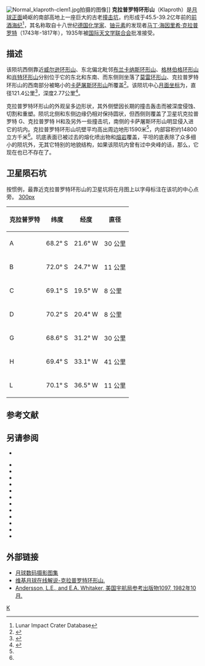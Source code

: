 {{lunar crater data
| image=Klapoth crater 4154 h2.jpg

| caption=月球轨道器4号拍摄的图像
| latitude = 69.85
| N_or_S = S
| longitude = 26.26
| E_or_W = W
| diameter =121.4公里
| depth = 2.77公里
| colong = 30
| eponym =[[马丁·克拉普罗特|马丁·克拉普罗特]]
}}
[[File:Normal_klaproth-clem1.jpg|thumb]]拍摄的图像]]
'''克拉普罗特环形山'''（Klaproth）是[[月球正面|月球正面]]崎岖的南部高地上一座巨大的古老[[撞击坑|撞击坑]]，约形成于45.5-39.2亿年前的[[前酒海纪|前酒海纪]]<ref name=LICD>Lunar Impact Crater Database</ref>，其名称取自十八世纪[[德国|德国]][[化学家|化学家]]、[[铀|铀]][[元素|元素]]的发现者[[马丁·克拉普罗特|马丁·海因里希·克拉普罗特]]（1743年-1817年），1935年被[[国际天文学联合会|国际天文学联合会]]批准接受。

==描述==  
该陨坑西侧靠近[[威尔逊环形山|威尔逊环形山]]、东北偏北毗邻[[布兰卡纳斯环形山|布兰卡纳斯环形山]]、[[格林伯格环形山|格林伯格环形山]]和[[肖特环形山|肖特环形山]]分别位于它的东北和东南、而东侧则坐落了[[莫雷环形山|莫雷环形山]]、克拉普罗特环形山的西南部分被略小的[[卡萨屠斯环形山|卡萨屠斯环形山]]所覆盖<ref>{{Cite web |url=http://planetarynames.wr.usgs.gov/images/Lunar/lac_137_lo.pdf |title=Crater Klaproth on LAC-137 map. |accessdate=2016-10-29 |archive-date=2013-02-20 |archive-url=https://web.archive.org/web/20130220221552/http://planetarynames.wr.usgs.gov/images/Lunar/lac_137_lo.pdf |dead-url=no }}</ref>。该陨坑中心[[月面坐标|月面坐标]]为{{Coord|69.85|S|26.26|W|globe:Moon|nogoogle=1|noosm=1}}，直径121.4公里<ref name="IAU">{{Cite web |url=http://planetarynames.wr.usgs.gov/Feature/3061 |title=Directory of the International Astronomical Union |accessdate=2016-10-29 |archive-date=2018-07-04 |archive-url=https://web.archive.org/web/20180704035654/https://planetarynames.wr.usgs.gov/Feature/3061 |dead-url=no }}</ref>，深度2.77公里<ref>{{Cite web |url=http://fisherka.csolutionshosting.net/astronote/plan/craterdepth/html/CraterDepthFeatureNameWestfall.html |title=John E. Westfall's Atlas of the Lunar Terminator, Cambridge Univ. Press (2000) |accessdate=2016-10-29 |archive-date=2014-12-18 |archive-url=https://archive.today/20141218234310/http://fisherka.csolutionshosting.net/astronote/plan/craterdepth/html/CraterDepthFeatureNameWestfall.html |dead-url=no }}</ref>。

克拉普罗特环形山的外观呈多边形状，其外侧壁因长期的撞击轰击而被深度侵蚀、切割和重塑。陨坑北侧和东侧边缘仍相对保持圆状，但西侧则覆盖了卫星坑克拉普罗特 G、克拉普罗特 H和及另外一些撞击坑，南侧的卡萨屠斯环形山明显侵入进它的坑内。克拉普罗特环形山坑壁平均高出周边地形1590米<ref name="LICD"/>，内部容积约14800立方千米<ref name="LICD"/>。坑底表面已被过去的熔化喷出物和[[熔岩|熔岩]]覆盖，平坦的底表除了众多细小的陨坑外，无其它特别的地貌结构，如果该陨坑内曾有过中央峰的话，那么，它现在也已不存在了。

==卫星陨石坑==
按惯例，最靠近克拉普罗特环形山的卫星坑将在月图上以字母标注在该坑的中心点旁。
[[image:Klaproth_sattelite_craters_map.jpg|300px]]
{| class="wikitable" style="text-align: right;"
|-
! scope="col" | 克拉普罗特
! scope="col" | 纬度
! scope="col" | 经度
! scope="col" | 直径
|-
! scope="row" | A
| 68.2° S
| 21.6° W
| 30 公里
|-
! scope="row" | B
| 72.0° S
| 24.7° W
| 11 公里
|-
! scope="row" | C
| 69.1° S
| 19.5° W
| 8 公里
|-
! scope="row" | D
| 70.2° S
| 20.4° W
| 8 公里
|-
! scope="row" | G
| 68.6° S
| 31.2° W
| 30 公里
|-
! scope="row" | H
| 69.4° S
| 33.1° W
| 41 公里
|-
! scope="row" | L
| 70.1° S
| 36.5° W
| 11 公里
|}{{clear}}

==参考文献==
{{Reflist}}

==另请参阅==
* {{cite web 
 |last=Wood 
 |first=Chuck 
 |date=2006-08-05 
 |title=Unknown Klaproth 
 |publisher=Lunar Photo of the Day 
 |url=http://www.lpod.org/?m=20060805 
 |accessdate=2006-08-05 
 |deadurl=yes 
 |archiveurl=https://web.archive.org/web/20070927004527/http://www.lpod.org/?m=20060805 
 |archivedate=2007-09-27 
 }}

{{refbegin}}
* {{cite book
  | last1 = Andersson
  | first1 = L. E.
  | last2 = Whitaker
  | first2 = E. A.
  | authorlink2 = Ewen Whitaker
  | date = 1982
  | title = [[NASA|NASA]] Catalogue of Lunar Nomenclature
  | publisher = NASA RP-1097
  | ref = harv
  }}
* {{cite web
  | last = Blue
  | first = Jennifer
  | date = July 25, 2007
  | title = Gazetteer of Planetary Nomenclature
  | publisher = [[United_States_Geological_Survey|USGS]]
  | url = http://planetarynames.wr.usgs.gov/
  | accessdate = 2007-08-05
  | ref = harv
  | archive-date = 2018-12-25
  | archive-url = https://web.archive.org/web/20181225170157/https://planetarynames.wr.usgs.gov/
  | dead-url = no
  }}
* {{cite book
  | last1 = Bussey
  | first1 = B.
  | authorlink1 = Ben Bussey
  | last2 = Spudis
  | first2 = P.
  | authorlink2 = Paul Spudis
  | date = 2004
  | title = The Clementine Atlas of the Moon
  | publisher = Cambridge University Press
  | location = New York
  | isbn = 978-0-521-81528-4
  | ref = harv
  }}
* {{cite book
  | last1 = Cocks
  | first1 = Elijah E.
  | last2 = Cocks
  | first2 = Josiah C.
  | date = 1995
  | title = Who's Who on the Moon: A Biographical Dictionary of Lunar Nomenclature
  | url = https://archive.org/details/isbn_9780936389271
  | publisher = Tudor Publishers
  | isbn = 978-0-936389-27-1
  | ref = harv
  }}
* {{cite web
  | last = McDowell
  | first = Jonathan
  | date = July 15, 2007
  | url = http://host.planet4589.org/astro/lunar/
  | title = Lunar Nomenclature
  | publisher = Jonathan's Space Report
  | accessdate = 2007-10-24
  | ref = harv
  | archive-date = 2018-12-25
  | archive-url = https://web.archive.org/web/20181225170156/http://host.planet4589.org/astro/lunar/
  | dead-url = no
  }}
* {{cite journal| last1 = Menzel| first1 = D. H.| last2 = Minnaert| first2 = M.| last3 = Levin| first3 = B.| last4 = Dollfus| first4 = A.| last5 = Bell| first5 = B.| title = Report on Lunar Nomenclature by the Working Group of Commission 17 of the IAU| doi = 10.1007/BF00171763| journal = Space Science Reviews| volume = 12| issue = 2| pages = 136–186| date = 1971| bibcode = 1971SSRv...12..136M| ref = harv}}
* {{cite book
  | first = Patrick
  | last = Moore
  | authorlink = Patrick Moore
  | date = 2001
  | title = On the Moon
  | url = https://archive.org/details/patrickmooreonmo00patr
  | publisher = Sterling Publishing Co.
  | isbn = 978-0-304-35469-6
  | ref = harv
  }}
* {{cite book
  | first = Fred W.
  | last = Price
  | date = 1988
  | title = The Moon Observer's Handbook
  | publisher = Cambridge University Press
  | isbn = 978-0-521-33500-3
  | ref = harv
  }}
* {{cite book
  | last = Rükl
  | first = Antonín
  | authorlink = Antonín Rükl
  | date = 1990
  | title = Atlas of the Moon
  | publisher = Kalmbach Books
  | isbn = 978-0-913135-17-4
  | ref = harv
  }}
* {{cite book
  | last = Webb
  | first = Rev. T. W.
  | authorlink = Thomas William Webb
  | date = 1962
  | title = Celestial Objects for Common Telescopes
  | url = https://archive.org/details/celestialobjects00webb
  | edition = 6th revised
  | publisher = Dover
  | isbn = 978-0-486-20917-3
  | ref = harv
  }}
* {{cite book
  | first = Ewen A.
  | last = Whitaker
  | authorlink = Ewen Whitaker
  | date = 1999
  | title = Mapping and Naming the Moon
  | publisher = Cambridge University Press
  | isbn = 978-0-521-62248-6
  | ref = harv
  }}
* {{cite book
  | first = Peter T.
  | last = Wlasuk
  | date = 2000
  | title = Observing the Moon
  | publisher = Springer
  | isbn = 978-1-85233-193-1
  | ref = harv
 }}

==外部链接==
*[http://www.lpi.usra.edu/resources/lunar_orbiter/bin/srch_nam.shtml?Klaproth%7C0 月球数码摄影图集] {{Wayback|url=http://www.lpi.usra.edu/resources/lunar_orbiter/bin/srch_nam.shtml?Klaproth%7C0 |date=20201127013408 }}
*[http://the-moon.wikispaces.com/Klaproth 维基月球在线解说-克拉普罗特环形山.] {{Wayback|url=http://the-moon.wikispaces.com/Klaproth |date=20180530175151 }}
*[http://planet4589.org/astro/lunar/RP-1097.pdf Andersson, L.E., and E.A. Whitaker, 美国宇航局参考出版物1097, 1982年10月.]{{Wayback|url=http://planet4589.org/astro/lunar/RP-1097.pdf |date=20141006125838 }}

[[Category:月球环形山|K]]